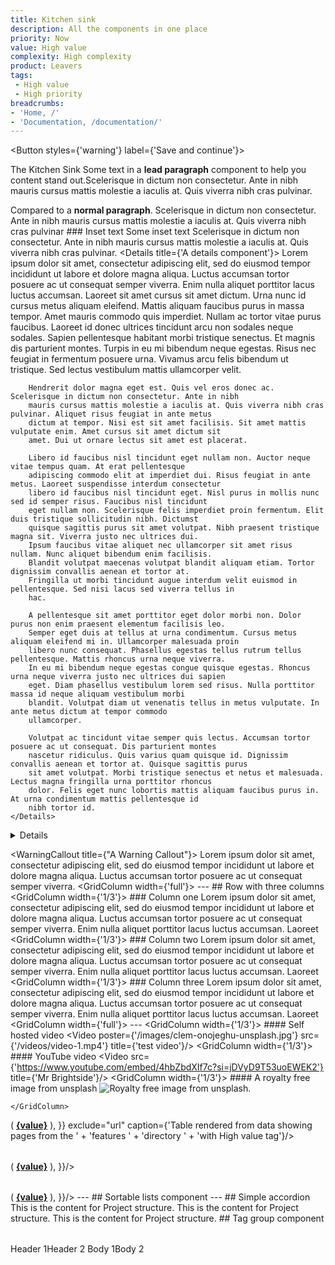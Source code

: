 ```yaml
---
title: Kitchen sink
description: All the components in one place
priority: Now
value: High value
complexity: High complexity
product: Leavers
tags:
 - High value
 - High priority
breadcrumbs:
- 'Home, /'
- 'Documentation, /documentation/'
---
```


<Button styles={'warning'} label={'Save and continue'}> </Button>

<Heading caption='A caption for extra flair' tag='h1'>The Kitchen Sink</Heading>
<LeadParagraph>
  Some text in a <b>lead paragraph</b> component to help you content stand out.Scelerisque in dictum non consectetur. Ante in nibh mauris cursus mattis molestie a iaculis at. Quis viverra nibh cras pulvinar.
</LeadParagraph>

Compared to a **normal paragraph**. Scelerisque in dictum non consectetur. Ante in nibh mauris cursus mattis molestie a iaculis at. Quis viverra nibh cras pulvinar
<InsetText>
    ### Inset text
    Some inset text Scelerisque in dictum non consectetur. Ante in nibh mauris cursus mattis molestie a iaculis at. Quis
    viverra nibh cras pulvinar.
    <Details title={'A details component'}>
        Lorem ipsum dolor sit amet, consectetur adipiscing elit, sed do eiusmod tempor incididunt ut labore et dolore
        magna aliqua. Luctus accumsan tortor posuere ac ut consequat semper viverra. Enim nulla aliquet porttitor lacus
        luctus accumsan. Laoreet sit amet cursus sit amet dictum. Urna nunc id cursus metus aliquam eleifend. Mattis
        aliquam faucibus purus in massa tempor. Amet mauris commodo quis imperdiet. Nullam ac tortor vitae purus
        faucibus. Laoreet id donec ultrices tincidunt arcu non sodales neque sodales. Sapien pellentesque habitant morbi
        tristique senectus. Et magnis dis parturient montes. Turpis in eu mi bibendum neque egestas. Risus nec feugiat
        in fermentum posuere urna. Vivamus arcu felis bibendum ut tristique. Sed lectus vestibulum mattis ullamcorper
        velit.

        Hendrerit dolor magna eget est. Quis vel eros donec ac. Scelerisque in dictum non consectetur. Ante in nibh
        mauris cursus mattis molestie a iaculis at. Quis viverra nibh cras pulvinar. Aliquet risus feugiat in ante metus
        dictum at tempor. Nisi est sit amet facilisis. Sit amet mattis vulputate enim. Amet cursus sit amet dictum sit
        amet. Dui ut ornare lectus sit amet est placerat.

        Libero id faucibus nisl tincidunt eget nullam non. Auctor neque vitae tempus quam. At erat pellentesque
        adipiscing commodo elit at imperdiet dui. Risus feugiat in ante metus. Laoreet suspendisse interdum consectetur
        libero id faucibus nisl tincidunt eget. Nisl purus in mollis nunc sed id semper risus. Faucibus nisl tincidunt
        eget nullam non. Scelerisque felis imperdiet proin fermentum. Elit duis tristique sollicitudin nibh. Dictumst
        quisque sagittis purus sit amet volutpat. Nibh praesent tristique magna sit. Viverra justo nec ultrices dui.
        Ipsum faucibus vitae aliquet nec ullamcorper sit amet risus nullam. Nunc aliquet bibendum enim facilisis.
        Blandit volutpat maecenas volutpat blandit aliquam etiam. Tortor dignissim convallis aenean et tortor at.
        Fringilla ut morbi tincidunt augue interdum velit euismod in pellentesque. Sed nisi lacus sed viverra tellus in
        hac.

        A pellentesque sit amet porttitor eget dolor morbi non. Dolor purus non enim praesent elementum facilisis leo.
        Semper eget duis at tellus at urna condimentum. Cursus metus aliquam eleifend mi in. Ullamcorper malesuada proin
        libero nunc consequat. Phasellus egestas tellus rutrum tellus pellentesque. Mattis rhoncus urna neque viverra.
        In eu mi bibendum neque egestas congue quisque egestas. Rhoncus urna neque viverra justo nec ultrices dui sapien
        eget. Diam phasellus vestibulum lorem sed risus. Nulla porttitor massa id neque aliquam vestibulum morbi
        blandit. Volutpat diam ut venenatis tellus in metus vulputate. In ante metus dictum at tempor commodo
        ullamcorper.

        Volutpat ac tincidunt vitae semper quis lectus. Accumsan tortor posuere ac ut consequat. Dis parturient montes
        nascetur ridiculus. Quis varius quam quisque id. Dignissim convallis aenean et tortor at. Quisque sagittis purus
        sit amet volutpat. Morbi tristique senectus et netus et malesuada. Lectus magna fringilla urna porttitor rhoncus
        dolor. Felis eget nunc lobortis mattis aliquam faucibus purus in. At urna condimentum mattis pellentesque id
        nibh tortor id.
    </Details>
</InsetText>
<Details title={'A details component'}>
    Lorem ipsum dolor sit amet, consectetur adipiscing elit, sed do eiusmod tempor incididunt ut labore et dolore magna
    aliqua. Luctus accumsan tortor posuere ac ut consequat semper viverra. Enim nulla aliquet porttitor lacus luctus
    accumsan. Laoreet sit amet cursus sit amet dictum. Urna nunc id cursus metus aliquam eleifend. Mattis aliquam
    faucibus purus in massa tempor. Amet mauris commodo quis imperdiet. Nullam ac tortor vitae purus faucibus. Laoreet
    id donec ultrices tincidunt arcu non sodales neque sodales. Sapien pellentesque habitant morbi tristique senectus.
    Et magnis dis parturient montes. Turpis in eu mi bibendum neque egestas. Risus nec feugiat in fermentum posuere
    urna. Vivamus arcu felis bibendum ut tristique. Sed lectus vestibulum mattis ullamcorper velit.

    Hendrerit dolor magna eget est. Quis vel eros donec ac. Scelerisque in dictum non consectetur. Ante in nibh mauris
    cursus mattis molestie a iaculis at. Quis viverra nibh cras pulvinar. Aliquet risus feugiat in ante metus dictum at
    tempor. Nisi est sit amet facilisis. Sit amet mattis vulputate enim. Amet cursus sit amet dictum sit amet. Dui ut
    ornare lectus sit amet est placerat.

    Libero id faucibus nisl tincidunt eget nullam non. Auctor neque vitae tempus quam. At erat pellentesque adipiscing
    commodo elit at imperdiet dui. Risus feugiat in ante metus. Laoreet suspendisse interdum consectetur libero id
    faucibus nisl tincidunt eget. Nisl purus in mollis nunc sed id semper risus. Faucibus nisl tincidunt eget nullam
    non. Scelerisque felis imperdiet proin fermentum. Elit duis tristique sollicitudin nibh. Dictumst quisque sagittis
    purus sit amet volutpat. Nibh praesent tristique magna sit. Viverra justo nec ultrices dui. Ipsum faucibus vitae
    aliquet nec ullamcorper sit amet risus nullam. Nunc aliquet bibendum enim facilisis. Blandit volutpat maecenas
    volutpat blandit aliquam etiam. Tortor dignissim convallis aenean et tortor at. Fringilla ut morbi tincidunt augue
    interdum velit euismod in pellentesque. Sed nisi lacus sed viverra tellus in hac.

    A pellentesque sit amet porttitor eget dolor morbi non. Dolor purus non enim praesent elementum facilisis leo.
    Semper eget duis at tellus at urna condimentum. Cursus metus aliquam eleifend mi in. Ullamcorper malesuada proin
    libero nunc consequat. Phasellus egestas tellus rutrum tellus pellentesque. Mattis rhoncus urna neque viverra. In eu
    mi bibendum neque egestas congue quisque egestas. Rhoncus urna neque viverra justo nec ultrices dui sapien eget.
    Diam phasellus vestibulum lorem sed risus. Nulla porttitor massa id neque aliquam vestibulum morbi blandit. Volutpat
    diam ut venenatis tellus in metus vulputate. In ante metus dictum at tempor commodo ullamcorper.

    Volutpat ac tincidunt vitae semper quis lectus. Accumsan tortor posuere ac ut consequat. Dis parturient montes
    nascetur ridiculus. Quis varius quam quisque id. Dignissim convallis aenean et tortor at. Quisque sagittis purus sit
    amet volutpat. Morbi tristique senectus et netus et malesuada. Lectus magna fringilla urna porttitor rhoncus dolor.
    Felis eget nunc lobortis mattis aliquam faucibus purus in. At urna condimentum mattis pellentesque id nibh tortor
    id.
</Details>

<WarningCallout title={"A Warning Callout"}>
    Lorem ipsum dolor sit amet, consectetur adipiscing elit, sed do eiusmod tempor incididunt ut labore et dolore magna
    aliqua. Luctus accumsan tortor posuere ac ut consequat semper viverra.
</WarningCallout>
<GridRow>
    <GridColumn width={'full'}>
        ---
        ## Row with three columns
    </GridColumn>
    <GridColumn width={'1/3'}>
        ### Column one
        Lorem ipsum dolor sit amet, consectetur adipiscing elit, sed do eiusmod tempor incididunt ut labore et dolore
        magna aliqua. Luctus accumsan tortor posuere ac ut consequat semper viverra. Enim nulla aliquet porttitor lacus
        luctus accumsan. Laoreet
    </GridColumn>
    <GridColumn width={'1/3'}>
        ### Column two
        Lorem ipsum dolor sit amet, consectetur adipiscing elit, sed do eiusmod tempor incididunt ut labore et dolore
        magna aliqua. Luctus accumsan tortor posuere ac ut consequat semper viverra. Enim nulla aliquet porttitor lacus
        luctus accumsan. Laoreet
    </GridColumn>
    <GridColumn width={'1/3'}>
        ### Column three
        Lorem ipsum dolor sit amet, consectetur adipiscing elit, sed do eiusmod tempor incididunt ut labore et dolore
        magna aliqua. Luctus accumsan tortor posuere ac ut consequat semper viverra. Enim nulla aliquet porttitor lacus
        luctus accumsan. Laoreet
    </GridColumn>
    <GridColumn width={'full'}>
        ---
    </GridColumn>
</GridRow>
<GridRow>
    <GridColumn width={'1/3'}>
        #### Self hosted video
        <Video poster={'/images/clem-onojeghu-unsplash.jpg'} src={'/videos/video-1.mp4'} title={'test video'}/>
    </GridColumn>
    <GridColumn width={'1/3'}>
        #### YouTube video
        <Video src={'https://www.youtube.com/embed/4hbZbdXIf7c?si=jDVyD9T53uoEWEK2'} title={'Mr Brightside'}/>
    </GridColumn>
    <GridColumn width={'1/3'}>
        #### A royalty free image from unsplash
        ![Royalty free image from unsplash.](/images/aron-visuals-BXOXnQ26B7o-unsplash.jpg)

    </GridColumn>
</GridRow>
<GridRow>
    <GridColumn width={'full'}>
        <Tabs title={'Tab panels'}>
            <TabPanel id={'high-value'} title={'High value'}>
                <ReadData  fields={'title:priority:value:complexity:description:url'} where=
                  {'slug:features,value:high value'}>
                    <Table transform={{
                      title: (value, row) => (
                        <a href={row.url}><b>{value}</b></a>
                      ),
                    }} exclude="url" caption={'Table rendered from data showing pages from the ' +
                      'features ' +
                      'directory ' +
                      'with High value tag'}/>
                </ReadData>
            </TabPanel>
            <TabPanel id={'past-week'} title={'Low value'}>
                <ReadData  fields={'title:priority:value:complexity:description:url'} where=
                  {'slug:features,value:low value'}>
                    <Table caption={''} exclude="url" transform={{
                      title: (value, row) => (
                        <a href={row.url}><b>{value}</b></a>
                      ),
                    }}/>
                </ReadData>
            </TabPanel>
            <TabPanel id={'past-month'} title={'High complexity'}>
                <ReadData  where={'slug:features,complexity:high complexity:url'} fields=
                  {'title:priority:value:complexity:description'}>
                    <Table caption={''} exclude="url" transform={{
                      title: (value, row) => (
                        <a href={row.url}><b>{value}</b></a>
                      ),
                    }}/>
                </ReadData>
            </TabPanel>
        </Tabs>
        ---
        ## Sortable lists component
        <ReadData  where={"slug:features"}>
          <SortableLists
            linkField="url"
            titleField="title"
            sortBy={{
              priority: ['now', 'next', 'later'],
              value: ['high value', 'low value'],
              complexity: ['high complexity', 'medium complexity', 'low complexity'],
              product: ['leavers', 'prototype']
            }}/>
        </ReadData>
        ---
    </GridColumn>
</GridRow>
<GridRow>
    <GridColumn width={'2/3'}>
        ## Simple accordion
        <Accordion>
            <AccordionSection title={'Project structure'}>
                This is the content for Project structure.
            </AccordionSection>
            <AccordionSection title={'Project compliance'} index={1}>
                This is the content for Project structure.
            </AccordionSection>
            <AccordionSection title={'User research'} index={1}>
                This is the content for Project structure.
            </AccordionSection>
        </Accordion>
    </GridColumn>
    <GridColumn width={'1/3'}>
        ## Tag group component
        <TagGroup frontmatter={frontmatter} tags={'priority:red,complexity:green,value:blue'}/>
    </GridColumn>
</GridRow>
<Table caption="Table built 'longhand' using component parts">
    <TableHeader>
      <TableCell>Header 1</TableCell><TableCell>Header 2</TableCell>
    </TableHeader>
  <TableRow>
    <TableCell>Body 1</TableCell><TableCell>Body 2</TableCell>
  </TableRow>
</Table>
<ReadData  where={'slug:features'}>
    <Pagination/>
</ReadData>

